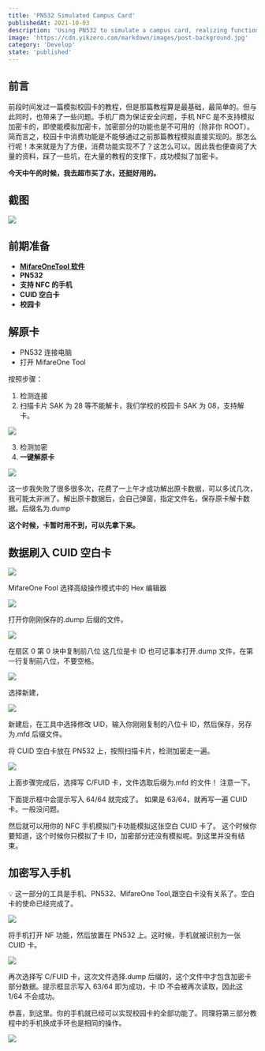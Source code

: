 ```yaml
---
title: 'PN532 Simulated Campus Card'
publishedAt: 2021-10-03
description: 'Using PN532 to simulate a campus card, realizing functions such as access cards and consumption'
image: 'https://cdn.yikzero.com/markdown/images/post-background.jpg'
category: 'Develop'
state: 'published'
---
```


## 前言

前段时间发过一篇模拟校园卡的教程，但是那篇教程算是最基础，最简单的。但与此同时，也带来了一些问题。手机厂商为保证安全问题，手机 NFC 是不支持模拟加密卡的，即使能模拟加密卡，加密部分的功能也是不可用的（除非你 ROOT）。简而言之，校园卡中消费功能是不能够通过之前那篇教程模拟直接实现的。那怎么行呢！本来就是为了方便，消费功能实现不了？这怎么可以。因此我也便查阅了大量的资料，踩了一些坑，在大量的教程的支撑下，成功模拟了加密卡。

**今天中午的时候，我去超市买了水，还挺好用的。**

## 截图

![](https://cdn.yikzero.com/markdown/images/202311081211243.jpg)

## 前期准备

- **[MifareOneTool 软件](https://github.com/xcicode/MifareOneTool/releases/latest)**
- **PN532**
- **支持 NFC 的手机**
- **CUID 空白卡**
- **校园卡**

## 解原卡

- PN532 连接电脑
- 打开 MifareOne Tool

按照步骤：

1. 检测连接
2. 扫描卡片 SAK 为 28 等不能解卡，我们学校的校园卡 SAK 为 08，支持解卡。

![](https://cdn.yikzero.com/markdown/images/202311081211470.png)

3. 检测加密
4. **一键解原卡**

![](https://cdn.yikzero.com/markdown/images/202311081212853.png)

这一步我失败了很多很多次，花费了一上午才成功解出原卡数据，可以多试几次，我可能太非洲了。解出原卡数据后，会自己弹窗，指定文件名，保存原卡解卡数据。后缀名为.dump

**这个时候，卡暂时用不到，可以先拿下来。**

## 数据刷入 CUID 空白卡

![](https://cdn.yikzero.com/markdown/images/202311081213335.png)

MifareOne Fool 选择高级操作模式中的 Hex 编辑器

![](https://cdn.yikzero.com/markdown/images/202311081215534.png)

打开你刚刚保存的.dump 后缀的文件。

![](https://cdn.yikzero.com/markdown/images/202311081216191.png)

在扇区 0 第 0 块中复制前八位 这几位是卡 ID 也可记事本打开.dump 文件，在第一行复制前八位，不要空格。

![](https://cdn.yikzero.com/markdown/images/202311081217856.png)

选择新建，

![](https://cdn.yikzero.com/markdown/images/202311081218941.png)

新建后，在工具中选择修改 UID，输入你刚刚复制的八位卡 ID，然后保存，另存为.mfd 后缀文件。

将 CUID 空白卡放在 PN532 上，按照扫描卡片，检测加密走一遍。

![](https://cdn.yikzero.com/markdown/images/202311081219805.png)

上面步骤完成后，选择写 C/FUID 卡，文件选取后缀为.mfd 的文件！ 注意一下。

下面提示框中会提示写入 64/64 就完成了。 如果是 63/64，就再写一遍 CUID 卡。一般没问题。

然后就可以用你的 NFC 手机模拟门卡功能模拟这张空白 CUID 卡了。 这个时候你要知道，这个时候你只模拟了卡 ID，加密部分还没有模拟呢。到这里并没有结束。

## 加密写入手机

💡 这一部分的工具是手机、PN532、MifareOne Tool,跟空白卡没有关系了。空白卡的使命已经完成了。

![](https://cdn.yikzero.com/markdown/images/202311081220132.jpg)

将手机打开 NF 功能，然后放置在 PN532 上。这时候，手机就被识别为一张 CUID 卡。

![](https://cdn.yikzero.com/markdown/images/202311081220482.png)

再次选择写 C/FUID 卡，这次文件选择.dump 后缀的，这个文件中才包含加密卡部分数据。提示框显示写入 63/64 即为成功，卡 ID 不会被再次读取，因此这 1/64 不会成功。

恭喜，到这里。你的手机就已经可以实现校园卡的全部功能了。同理将第三部分教程中的手机换成手环也是相同的操作。

![](https://cdn.yikzero.com/markdown/images/202311081221822.jpg)
